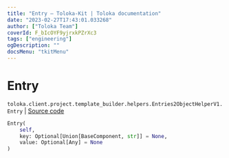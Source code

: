 ```yaml
---
title: "Entry — Toloka-Kit | Toloka documentation"
date: "2023-02-27T17:43:01.033268"
author: ["Toloka Team"]
coverId: F_bIcOYF9yjrxkPZrXc3
tags: ["engineering"]
ogDescription: ""
docsMenu: "tkitMenu"
---
```


# Entry
`toloka.client.project.template_builder.helpers.Entries2ObjectHelperV1.Entry` | [Source code](https://github.com/Toloka/toloka-kit/blob/v1.1.4/src/client/project/template_builder/helpers.py#L68)

```python
Entry(
    self,
    key: Optional[Union[BaseComponent, str]] = None,
    value: Optional[Any] = None
)
```